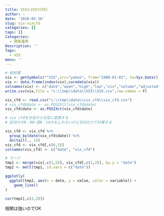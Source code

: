 ```yaml
---
title: VIXとVIX(CFD)
author: ~
date: '2020-03-28'
slug: vix-vixcfd
categories: []
tags: []
Categories:
  - 資産運用
Description: ''
Tags:
  - VIX
menu: ''
---
```


```r
# 前処理
vix <- getSymbols("^VIX",src="yahoo", from="1900-01-03", to=Sys.Date(), auto.assign=FALSE)
vix <- data.frame(index(vix),coredata(vix))
colnames(vix) <- c("date","open","high","low","vix","volume","adjusted")
write.csv(vix,file = "c:\\tmp\\data\\VIX\\VIX.csv",row.names = F)

vix_cfd <- read.csv("c:\\tmp\\data\\vix_cfd\\vix_cfd.csv")
# vix_cfd$date <- as.POSIXlt(vix_cfd$date)
vix_cfd$date <- as.POSIXct(vix_cfd$date)

# vix cfdを分足から日足に変換する
# 区切りが8：00~翌6：14かもしれないけど日付だけで計算する

vix_cfd <- vix_cfd %>%
  group_by(date(vix_cfd$date)) %>%
  do(tail(., 1))
vix_cfd <- vix_cfd[,c(6,5)]
colnames(vix_cfd) <- c("date", "vix_cfd")

# マージ
tmp1 <- merge(vix[,c(1,5)], vix_cfd[,c(1,2)], by.y = "date")
tmp2 <- melt(tmp1, id.vars = c("date"))
```

```r
ggplotly(
  ggplot(tmp2, aes(x = date, y = value, color = variable)) +
    geom_line()
)
```

```r
cor(tmp1[,c(2,3)])
```
相関は強いのでOK